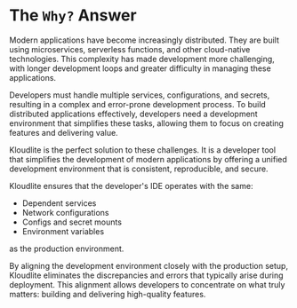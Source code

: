 # The `Why?` Answer

Modern applications have become increasingly distributed. They are built using microservices, serverless functions, and other cloud-native technologies. This complexity has made development more challenging, with longer development loops and greater difficulty in managing these applications.

Developers must handle multiple services, configurations, and secrets, resulting in a complex and error-prone development process. To build distributed applications effectively, developers need a development environment that simplifies these tasks, allowing them to focus on creating features and delivering value.

Kloudlite is the perfect solution to these challenges. It is a developer tool that simplifies the development of modern applications by offering a unified development environment that is consistent, reproducible, and secure.

Kloudlite ensures that the developer's IDE operates with the same:

- Dependent services
- Network configurations
- Configs and secret mounts
- Environment variables

as the production environment.

By aligning the development environment closely with the production setup, Kloudlite eliminates the discrepancies and errors that typically arise during deployment. This alignment allows developers to concentrate on what truly matters: building and delivering high-quality features.